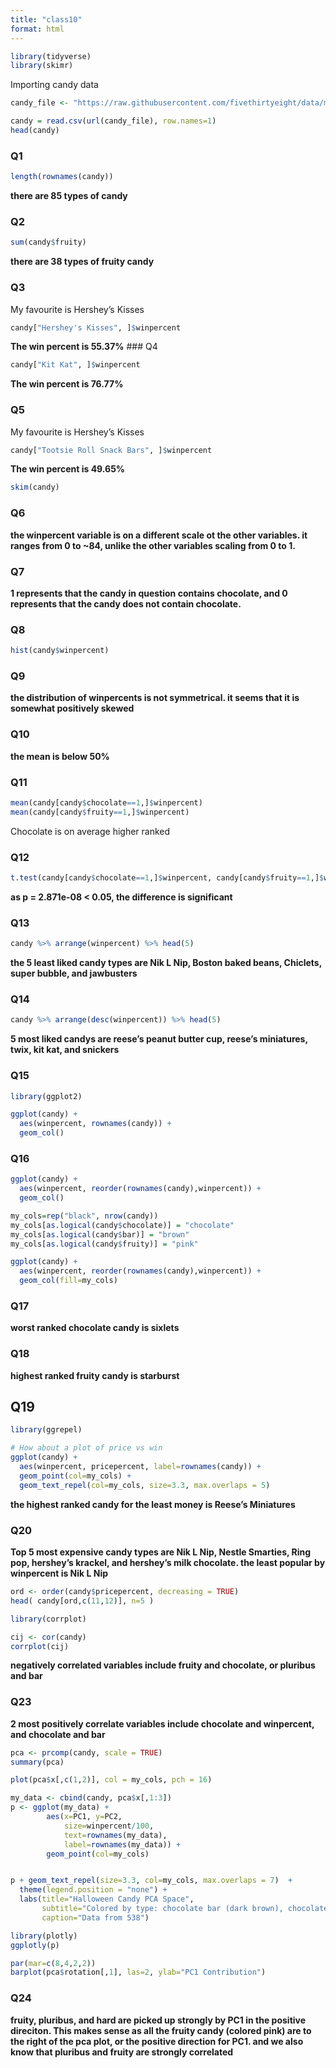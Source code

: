 ```yaml
---
title: "class10"
format: html
---
```


```r
library(tidyverse)
library(skimr)
```


Importing candy data

```r
candy_file <- "https://raw.githubusercontent.com/fivethirtyeight/data/master/candy-power-ranking/candy-data.csv"

candy = read.csv(url(candy_file), row.names=1)
head(candy)
```
### Q1

```r
length(rownames(candy))
```
**there are 85 types of candy**

### Q2
```r
sum(candy$fruity)
```
**there are 38 types of fruity candy**

### Q3

My favourite is Hershey's Kisses

```r
candy["Hershey's Kisses", ]$winpercent

```

**The win percent is 55.37%**
### Q4


```r
candy["Kit Kat", ]$winpercent

```

**The win percent is 76.77%**

### Q5

My favourite is Hershey's Kisses

```r
candy["Tootsie Roll Snack Bars", ]$winpercent

```

**The win percent is 49.65%**

```r
skim(candy)

```
### Q6 

**the winpercent variable is on a different scale ot the other variables. it ranges from 0 to ~84, unlike the other variables scaling from 0 to 1.**

### Q7

**1 represents that the candy in question contains chocolate, and 0 represents that the candy does not contain chocolate.**

### Q8 
```r
hist(candy$winpercent)
```

### Q9
**the distribution of winpercents is not symmetrical. it seems that it is somewhat positively skewed**

### Q10
**the mean is below 50%**

### Q11
```r
mean(candy[candy$chocolate==1,]$winpercent)
mean(candy[candy$fruity==1,]$winpercent)

```
Chocolate is on average higher ranked

### Q12
```r
t.test(candy[candy$chocolate==1,]$winpercent, candy[candy$fruity==1,]$winpercent)
```
**as p = 2.871e-08 < 0.05, the difference is significant**

### Q13
```r
candy %>% arrange(winpercent) %>% head(5)

```
**the 5 least liked candy types are Nik L Nip, Boston baked beans, Chiclets, super bubble, and jawbusters**

### Q14
```r
candy %>% arrange(desc(winpercent)) %>% head(5)

```
**5 most liked candys are reese's peanut butter cup, reese's miniatures, twix, kit kat, and snickers**

### Q15

```r
library(ggplot2)

ggplot(candy) +
  aes(winpercent, rownames(candy)) + 
  geom_col()
```

### Q16

```r
ggplot(candy) +
  aes(winpercent, reorder(rownames(candy),winpercent)) + 
  geom_col()
```
```r
my_cols=rep("black", nrow(candy))
my_cols[as.logical(candy$chocolate)] = "chocolate"
my_cols[as.logical(candy$bar)] = "brown"
my_cols[as.logical(candy$fruity)] = "pink"
```

```r
ggplot(candy) + 
  aes(winpercent, reorder(rownames(candy),winpercent)) +
  geom_col(fill=my_cols) 
```

### Q17
**worst ranked chocolate candy is sixlets**

### Q18 
**highest ranked fruity candy is starburst**

## Q19

```r
library(ggrepel)

# How about a plot of price vs win
ggplot(candy) +
  aes(winpercent, pricepercent, label=rownames(candy)) +
  geom_point(col=my_cols) + 
  geom_text_repel(col=my_cols, size=3.3, max.overlaps = 5)
```

**the highest ranked candy for the least money is Reese's Miniatures**

### Q20
**Top 5 most expensive candy types are Nik L Nip, Nestle Smarties, Ring pop, hershey's krackel, and hershey's milk chocolate. the least popular by winpercent is Nik L Nip**
```r
ord <- order(candy$pricepercent, decreasing = TRUE)
head( candy[ord,c(11,12)], n=5 )
```
```r
library(corrplot)
```

```r
cij <- cor(candy)
corrplot(cij)
```
**negatively correlated variables include fruity and chocolate, or pluribus and bar**

### Q23
**2 most positively correlate variables include chocolate and winpercent, and chocolate and bar**

```r
pca <- prcomp(candy, scale = TRUE)
summary(pca)
```

```r
plot(pca$x[,c(1,2)], col = my_cols, pch = 16)
```
```r
my_data <- cbind(candy, pca$x[,1:3])
p <- ggplot(my_data) + 
        aes(x=PC1, y=PC2, 
            size=winpercent/100,  
            text=rownames(my_data),
            label=rownames(my_data)) +
        geom_point(col=my_cols)


p + geom_text_repel(size=3.3, col=my_cols, max.overlaps = 7)  + 
  theme(legend.position = "none") +
  labs(title="Halloween Candy PCA Space",
       subtitle="Colored by type: chocolate bar (dark brown), chocolate other (light brown), fruity (red), other (black)",
       caption="Data from 538")
```

```r
library(plotly)
ggplotly(p)
```
```r
par(mar=c(8,4,2,2))
barplot(pca$rotation[,1], las=2, ylab="PC1 Contribution")
```
### Q24

**fruity, pluribus, and hard are picked up strongly by PC1 in the positive direciton. This makes sense as all the fruity candy (colored pink) are to the right of the pca plot, or the positive direction for PC1. and we also know that pluribus and fruity are strongly correlated**



